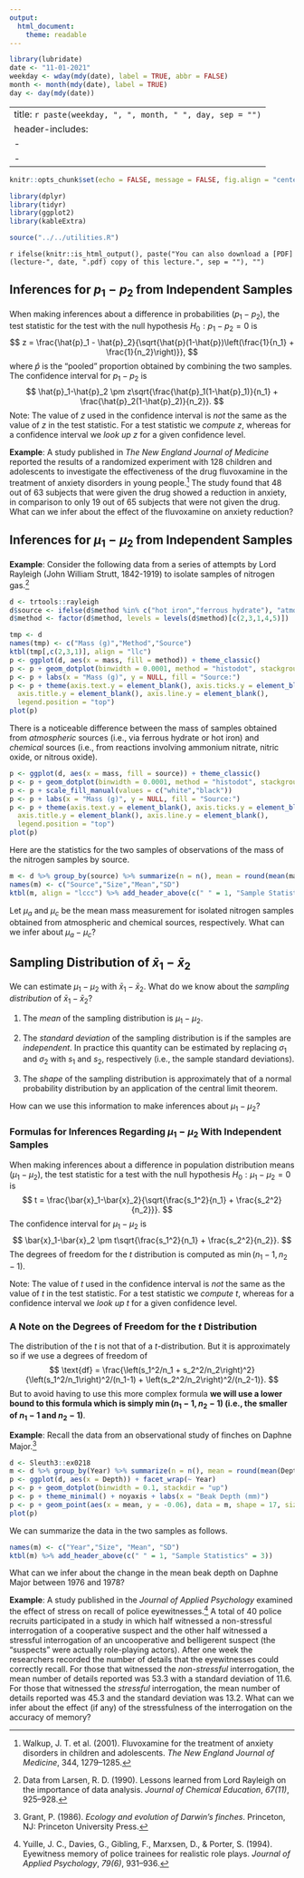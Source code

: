 ---
output:
  html_document:
    theme: readable
---

```{r, echo = FALSE, message = FALSE}
library(lubridate)
date <- "11-01-2021"
weekday <- wday(mdy(date), label = TRUE, abbr = FALSE)
month <- month(mdy(date), label = TRUE)
day <- day(mdy(date))
```

---
title: `r paste(weekday, ", ", month, " ", day, sep = "")`
header-includes:
  - \usepackage{array}
  - \usepackage{booktabs}
---

```{r setup, include = FALSE}
knitr::opts_chunk$set(echo = FALSE, message = FALSE, fig.align = "center", out.width = "100%", fig.width = 9, cache = TRUE, dev = ifelse(knitr::is_html_output(), "png", "pdf"))
```

```{r packages}
library(dplyr)
library(tidyr)
library(ggplot2)
library(kableExtra)
```

```{r utilities}
source("../../utilities.R")
```

`r ifelse(knitr::is_html_output(), paste("You can also download a [PDF](lecture-", date, ".pdf) copy of this lecture.", sep = ""), "")`

## Inferences for $p_1-p_2$ from Independent Samples

When making inferences about a difference in probabilities ($p_1-p_2$), the test statistic for the test with the null hypothesis $H_0: p_1 - p_2 = 0$ is 
$$
  z = \frac{\hat{p}_1 - \hat{p}_2}{\sqrt{\hat{p}(1-\hat{p})\left(\frac{1}{n_1} + \frac{1}{n_2}\right)}},
$$
where $\hat{p}$ is the "pooled" proportion obtained by combining the two samples. The confidence interval for $p_1-p_2$ is 
$$
  \hat{p}_1-\hat{p}_2 \pm z\sqrt{\frac{\hat{p}_1(1-\hat{p}_1)}{n_1} + \frac{\hat{p}_2(1-\hat{p}_2)}{n_2}}.
$$
Note: The value of $z$ used in the confidence interval is *not* the same as the value of $z$ in the test statistic. For a test statistic we *compute* $z$, whereas for a confidence interval we *look up* $z$ for a given confidence level. 

**Example**: A study published in *The New England Journal of Medicine* reported the results of a randomized experiment with 128 children and adolescents to investigate the effectiveness of the drug fluvoxamine in the treatment of anxiety disorders in young people.[^walkup] The study found that 48 out of 63 subjects that were given the drug showed a reduction in anxiety, in comparison to only 19 out of 65 subjects that were not given the drug. What can we infer about the effect of the fluvoxamine on anxiety reduction? 

[^walkup]: Walkup, J. T. et al. (2001). Fluvoxamine for the treatment of anxiety disorders in children and adolescents. *The New England Journal of Medicine*, 344, 1279--1285.

\pagebreak

## Inferences for $\mu_1-\mu_2$ from Independent Samples

**Example**: Consider the following data from a series of attempts by Lord Rayleigh (John William Strutt, 1842-1919) to isolate samples of nitrogen gas.[^larson]
```{r, fig.height = 1.5}
d <- trtools::rayleigh
d$source <- ifelse(d$method %in% c("hot iron","ferrous hydrate"), "atmospheric", "chemical")
d$method <- factor(d$method, levels = levels(d$method)[c(2,3,1,4,5)])

tmp <- d
names(tmp) <- c("Mass (g)","Method","Source")
ktbl(tmp[,c(2,3,1)], align = "llc")
p <- ggplot(d, aes(x = mass, fill = method)) + theme_classic()
p <- p + geom_dotplot(binwidth = 0.0001, method = "histodot", stackgroups = TRUE)
p <- p + labs(x = "Mass (g)", y = NULL, fill = "Source:")
p <- p + theme(axis.text.y = element_blank(), axis.ticks.y = element_blank(), 
  axis.title.y = element_blank(), axis.line.y = element_blank(), 
  legend.position = "top")
plot(p)
```
There is a noticeable difference between the mass of samples obtained from *atmospheric* sources (i.e., via ferrous hydrate or hot iron) and *chemical* sources (i.e., from reactions involving ammonium nitrate, nitric oxide, or nitrous oxide).

```{r fig.height = 1.5}
p <- ggplot(d, aes(x = mass, fill = source)) + theme_classic()
p <- p + geom_dotplot(binwidth = 0.0001, method = "histodot", stackgroups = TRUE)
p <- p + scale_fill_manual(values = c("white","black"))
p <- p + labs(x = "Mass (g)", y = NULL, fill = "Source:")
p <- p + theme(axis.text.y = element_blank(), axis.ticks.y = element_blank(), 
  axis.title.y = element_blank(), axis.line.y = element_blank(), 
  legend.position = "top")
plot(p)
```
Here are the statistics for the two samples of observations of the mass of the nitrogen samples by source.
```{r}
m <- d %>% group_by(source) %>% summarize(n = n(), mean = round(mean(mass), 5), sd = round(sd(mass), 5))
names(m) <- c("Source","Size","Mean","SD")
ktbl(m, align = "lccc") %>% add_header_above(c(" " = 1, "Sample Statistics" = 3))
```
Let $\mu_a$ and $\mu_c$ be the mean mass measurement for isolated nitrogen samples obtained from atmospheric and chemical sources, respectively. What can we infer about $\mu_a - \mu_c$? 

[^larson]: Data from Larsen, R. D. (1990). Lessons learned from Lord Rayleigh on the importance of data analysis. *Journal of Chemical Education*, *67(11)*, 925--928.

\pagebreak

## Sampling Distribution of $\bar{x}_1-\bar{x}_2$

We can estimate $\mu_1-\mu_2$ with $\bar{x}_1-\bar{x}_2$. What do we know about the *sampling distribution* of $\bar{x}_1-\bar{x}_2$?

1. The *mean* of the sampling distribution is $\mu_1-\mu_2$.

2. The *standard deviation* of the sampling distribution is
\begin{equation*}
  \sqrt{\frac{\sigma_1^2}{n_1} + \frac{\sigma_2^2}{n_2}}
\end{equation*}
if the samples are *independent*. In practice this quantity can be estimated by replacing $\sigma_1$ and $\sigma_2$ with $s_1$ and $s_2$, respectively (i.e., the sample standard deviations).

3. The *shape* of the sampling distribution is approximately that of a normal probability distribution by an application of the central limit theorem.

How can we use this information to make inferences about $\mu_1-\mu_2$? 

### Formulas for Inferences Regarding $\mu_1-\mu_2$ With Independent Samples

When making inferences about a difference in population distribution means ($\mu_1-\mu_2$), the test statistic for a test with the null hypothesis $H_0:\mu_1 - \mu_2 = 0$ is  
$$
  t = \frac{\bar{x}_1-\bar{x}_2}{\sqrt{\frac{s_1^2}{n_1} + \frac{s_2^2}{n_2}}}.
$$
The confidence interval for $\mu_1-\mu_2$ is 
$$
  \bar{x}_1-\bar{x}_2 \pm t\sqrt{\frac{s_1^2}{n_1} + \frac{s_2^2}{n_2}}.
$$
The degrees of freedom for the $t$ distribution is computed as $\min(n_1-1,n_2-1)$. 

Note: The value of $t$ used in the confidence interval is *not* the same as the value of $t$ in the test statistic. For a test statistic we *compute* $t$, whereas for a confidence interval we *look up* $t$ for a given confidence level. 

### A Note on the Degrees of Freedom for the $t$ Distribution 

The distribution of the $t$ is not that of a $t$-distribution. But it is approximately so if we use a degrees of freedom of 
$$
  \text{df} = \frac{\left(s_1^2/n_1 + s_2^2/n_2\right)^2}{\left(s_1^2/n_1\right)^2/(n_1-1) + \left(s_2^2/n_2\right)^2/(n_2-1)}.
$$
But to avoid having to use this more complex formula **we will use a lower bound to this formula which is simply $\min(n_1-1,n_2-1)$ (i.e., the smaller of $n_1-1$ and $n_2-1$)**. 

\pagebreak

**Example**: Recall the data from an observational study of finches on Daphne Major.[^grant]
```{r, fig.height = 2.75}
d <- Sleuth3::ex0218
m <- d %>% group_by(Year) %>% summarize(n = n(), mean = round(mean(Depth),1), sd = round(sd(Depth),1))
p <- ggplot(d, aes(x = Depth)) + facet_wrap(~ Year)
p <- p + geom_dotplot(binwidth = 0.1, stackdir = "up")
p <- p + theme_minimal() + noyaxis + labs(x = "Beak Depth (mm)")
p <- p + geom_point(aes(x = mean, y = -0.06), data = m, shape = 17, size = 2)
plot(p)
```
We can summarize the data in the two samples as follows.
```{r}
names(m) <- c("Year","Size", "Mean", "SD")
ktbl(m) %>% add_header_above(c(" " = 1, "Sample Statistics" = 3))
```
What can we infer about the change in the mean beak depth on Daphne Major between 1976 and 1978?

[^grant]: Grant, P. (1986). *Ecology and evolution of Darwin's finches*. Princeton, NJ: Princeton University Press.

\pagebreak

**Example**: A study published in the *Journal of Applied Psychology* examined the effect of stress on recall of police eyewitnesses.[^yuille] A total of 40 police recruits participated in a study in which half witnessed a non-stressful interrogation of a cooperative suspect and the other half witnessed a stressful interrogation of an uncooperative and belligerent suspect (the "suspects" were actually role-playing actors). After one week the researchers recorded the number of details that the eyewitnesses could correctly recall. For those that witnessed the *non-stressful* interrogation, the mean number of details reported was 53.3 with a standard deviation of 11.6. For those that witnessed the *stressful* interrogation, the mean number of details reported was 45.3 and the standard deviation was 13.2. What can we infer about the effect (if any) of the stressfulness of the interrogation on the accuracy of memory? 

[^yuille]: Yuille, J. C., Davies, G., Gibling, F., Marxsen, D., & Porter, S. (1994). Eyewitness memory of police trainees for realistic role plays. *Journal of Applied Psychology*, *79(6)*, 931--936.
